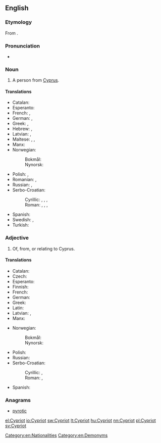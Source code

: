 ==English==

===Etymology===
From {{etyl|el|en}} {{term|Κυπριώτης||Cypriot|lang=el|tr=Kypriótis}}.

===Pronunciation===
* {{a|UK}} {{IPA|/ˈsɪp.ɹi.ət/}} {{X-SAMPA|/"sIp.rI.@t/}}

===Noun===
{{en-noun}}

# A person from [[Cyprus]].

====Translations====
{{trans-top|Person from Cyprus}}
* Catalan: {{t-|ca|xipriota|m|f}}
* Esperanto: {{t-|eo|Ciprano}}
* French: {{t+|fr|Chypriote}}, {{t+|fr|Cypriote}}
* German: {{t+|de|Zypriot|m}}, {{t+|de|Zypriotin|f}}
* Greek: {{t+|el|Κύπριος|m|tr=Kýprios}}, {{t+|el|Κύπρια|f|tr=Kýpria}}
* Hebrew: {{t-|he|קפריסאי|m|tr=qafrisai|sc=Hebr}}, {{t-|he|קפריסאית|f|tr=qafrisait|sc=Hebr}}
* Latvian: {{t-|lv|kiprietis|m}}, {{t-|lv|kipriete|f}}
* Maltese: {{t-|mt|Ċiprijott|m}}, {{t-|mt|Ċiprijotta|f}}, {{t-|mt|Ċiprijotti|p}}
* Manx: {{t-|gv|Kypragh|m}}
* Norwegian:
*: Bokmål: {{t-|nb|kypriot|m}}
*: Nynorsk: {{t+|nn|kypriot|m}}
{{trans-mid}}
* Polish: {{t+|pl|Cypryjczyk|m}}, {{t+|pl|Cypryjka|f}}
* Romanian: {{t-|ro|cipriot|m}}, {{t-|ro|cipriotă|f}}
* Russian: {{t+|ru|киприот|m|tr=kipriót|sc=Cyrl}}, {{t+|ru|киприотка|f|tr=kipriótka|sc=Cyrl}}
* Serbo-Croatian:
*: Cyrillic: {{t-|sh|Кипранин|m|sc=Cyrl}}, {{t-|sh|Кипранка|f|sc=Cyrl}}, {{t-|sh|Ципранин|m}}, {{t-|sh|Ципранка|f}}
*: Roman: {{t-|sh|Kipranin|m}}, {{t-|sh|Kipranka|f}}, {{t-|sh|Cipranin|m}}, {{t-|sh|Cipranka|f}}
* Spanish: {{t+|es|chipriota}}
* Swedish: {{t+|sv|cypriot|c}}, {{t+|sv|cypriotiska|c}}
* Turkish: {{t+|tr|Kıbrıslı}}
{{trans-bottom}}

===Adjective===
{{en-adj|-}}

# Of, from, or relating to Cyprus.

====Translations====
{{trans-top|Of, from or relating to Cyprus}}
* Catalan: {{t-|ca|xipriota}}
* Czech: {{t+|cs|kyperský}}
* Esperanto: {{t-|eo|Cipra}}
* Finnish: {{t-|fi|kyproslainen}}
* French: {{t+|fr|chypriote}}
* German: {{t+|de|zypriotisch}}
* Greek: {{t+|el|κυπριακός|tr=kypriakós}}
* Latin: {{t+|la|Cyprius}}
* Latvian: {{t-|lv|kipriešu}}, {{t-|lv|kiprisks}}
* Manx: {{t-|gv|Kypragh}}
{{trans-mid}}
* Norwegian:
*: Bokmål: {{t-|nb|kypriotisk}}
*: Nynorsk: {{t+|nn|kypriotisk}}
* Polish: {{t+|pl|cypryjski|m}}
* Russian: {{t+|ru|кипрский|tr=kíprskij|sc=Cyrl}}
* Serbo-Croatian:
*: Cyrillic: {{t-|sh|кипарски|sc=Cyrl}}, {{t-|sh|ципарски|sc=Cyrl}}
*: Roman: {{t-|sh|kiparski}}, {{t-|sh|ciparski}}
* Spanish: {{t+|es|chipriota}}
{{trans-bottom}}

===Anagrams===
* [[pyrotic#English|pyrotic]]

[[Category:en:Nationalities]]
[[Category:en:Demonyms]]

[[el:Cypriot]]
[[io:Cypriot]]
[[sw:Cypriot]]
[[lt:Cypriot]]
[[hu:Cypriot]]
[[nn:Cypriot]]
[[pl:Cypriot]]
[[sv:Cypriot]]